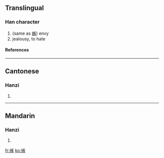 ==Translingual==
===Han character===
{{Han char|rn=9|rad=人|as=10|sn=12|four=|canj=人大人大 (OKOK)}}
# (same as [[嫉]]) envy
# jealousy, to hate
====References====
{{Han ref|kx=0113.030|hdz=10205.010|uh=3475|ud=13429}}

----
==Cantonese==
===Hanzi===
{{yue-hanzi|jyut=|y=jaat6}}
# {{defn|Cantonese}}

----
==Mandarin==
===Hanzi===
{{cmn-hanzi|pin=[[hàn]] ([[han4]]), [[jí]] ([[ji2]]), [[jié]] ([[jie2]]), [[zhǎ]] ([[zha3]]), [[zí]] ([[zi2]])|wg=han<sup>4</sup>, chi<sup>2</sup>, chieh<sup>2</sup>, cha<sup>3</sup>, tzu<sup>2</sup>}}
# {{defn|Mandarin}}

[[fr:㑵]]
[[ko:㑵]]